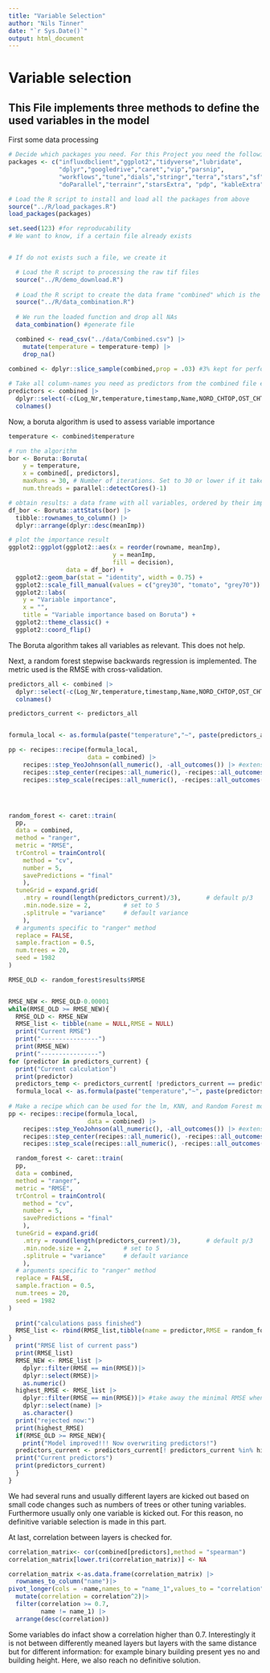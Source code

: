 ```yaml
---
title: "Variable Selection"
author: "Nils Tinner"
date: "`r Sys.Date()`"
output: html_document
---
```

# Variable selection

## This File implements three methods to define the used variables in the model

First some data processing


```r
# Decide which packages you need. For this Project you need the following:
packages <- c("influxdbclient","ggplot2","tidyverse","lubridate",
              "dplyr","googledrive","caret","vip","parsnip",
              "workflows","tune","dials","stringr","terra","stars","sf","plyr",
              "doParallel","terrainr","starsExtra", "pdp", "kableExtra", "recipes","Boruta")

# Load the R script to install and load all the packages from above
source("../R/load_packages.R")
load_packages(packages)
```



```r



set.seed(123) #for reproducability
# We want to know, if a certain file already exists


# If do not exists such a file, we create it

  # Load the R script to processing the raw tif files
  source("../R/demo_download.R")
  
  # Load the R script to create the data frame "combined" which is the basis of this project
  source("../R/data_combination.R")
  
  # We run the loaded function and drop all NAs
  data_combination() #generate file

  combined <- read_csv("../data/Combined.csv") |>
    mutate(temperature = temperature-temp) |>
    drop_na()
  
combined <- dplyr::slice_sample(combined,prop = .03) #3% kept for performance

```

```r

# Take all column-names you need as predictors from the combined file except the defined
predictors <- combined |>
  dplyr::select(-c(Log_Nr,temperature,timestamp,Name,NORD_CHTOP,OST_CHTOPO,year,month,day,hour,LV_03_E,LV_03_N)) |>
  colnames()


```

Now, a boruta algorithm is used to assess variable importance

```r



temperature <- combined$temperature

# run the algorithm
bor <- Boruta::Boruta(
    y = temperature, 
    x = combined[, predictors],
    maxRuns = 30, # Number of iterations. Set to 30 or lower if it takes too long
    num.threads = parallel::detectCores()-1)

# obtain results: a data frame with all variables, ordered by their importance
df_bor <- Boruta::attStats(bor) |> 
  tibble::rownames_to_column() |> 
  dplyr::arrange(dplyr::desc(meanImp))

# plot the importance result  
ggplot2::ggplot(ggplot2::aes(x = reorder(rowname, meanImp), 
                             y = meanImp,
                             fill = decision), 
                data = df_bor) +
  ggplot2::geom_bar(stat = "identity", width = 0.75) + 
  ggplot2::scale_fill_manual(values = c("grey30", "tomato", "grey70")) + 
  ggplot2::labs(
    y = "Variable importance", 
    x = "",
    title = "Variable importance based on Boruta") +
  ggplot2::theme_classic() +
  ggplot2::coord_flip()


```

The Boruta algorithm takes all variables as relevant. This does not help. 

Next, a random forest stepwise backwards regression is implemented. The metric used is the RMSE with cross-validation.

```r




predictors_all <- combined |>
  dplyr::select(-c(Log_Nr,temperature,timestamp,Name,NORD_CHTOP,OST_CHTOPO,year,month,day,hour,LV_03_E,LV_03_N)) |>
  colnames()

predictors_current <- predictors_all


formula_local <- as.formula(paste("temperature","~", paste(predictors_all,collapse  = "+")))

pp <- recipes::recipe(formula_local,
                      data = combined) |>
    recipes::step_YeoJohnson(all_numeric(), -all_outcomes()) |> #extension of BoxCox? we will see wether that works...
    recipes::step_center(recipes::all_numeric(), -recipes::all_outcomes()) |>
    recipes::step_scale(recipes::all_numeric(), -recipes::all_outcomes())




random_forest <- caret::train(
  pp, 
  data = combined,
  method = "ranger",
  metric = "RMSE",
  trControl = trainControl(
    method = "cv",
    number = 5,
    savePredictions = "final"
    ),
  tuneGrid = expand.grid(
    .mtry = round(length(predictors_current)/3),       # default p/3
    .min.node.size = 2,         # set to 5
    .splitrule = "variance"     # default variance
    ),
  # arguments specific to "ranger" method
  replace = FALSE,
  sample.fraction = 0.5,
  num.trees = 20,       
  seed = 1982
)

RMSE_OLD <- random_forest$results$RMSE


RMSE_NEW <- RMSE_OLD-0.00001
while(RMSE_OLD >= RMSE_NEW){
  RMSE_OLD <- RMSE_NEW
  RMSE_list <- tibble(name = NULL,RMSE = NULL)
  print("Current RMSE")
  print("----------------")
  print(RMSE_NEW)
  print("----------------")
for (predictor in predictors_current) {
  print("Current calculation")
  print(predictor)
  predictors_temp <- predictors_current[ !predictors_current == predictor]
  formula_local <- as.formula(paste("temperature","~", paste(predictors_temp,collapse  = "+")))
  
# Make a recipe which can be used for the lm, KNN, and Random Forest model
pp <- recipes::recipe(formula_local,
                      data = combined) |>
    recipes::step_YeoJohnson(all_numeric(), -all_outcomes()) |> #extension of BoxCox? we will see wether that works...
    recipes::step_center(recipes::all_numeric(), -recipes::all_outcomes()) |>
    recipes::step_scale(recipes::all_numeric(), -recipes::all_outcomes())

  random_forest <- caret::train(
  pp, 
  data = combined,
  method = "ranger",
  metric = "RMSE",
  trControl = trainControl(
    method = "cv",
    number = 5,
    savePredictions = "final"
    ),
  tuneGrid = expand.grid(
    .mtry = round(length(predictors_current)/3),       # default p/3
    .min.node.size = 2,         # set to 5
    .splitrule = "variance"     # default variance
    ),
  # arguments specific to "ranger" method
  replace = FALSE,
  sample.fraction = 0.5,
  num.trees = 20,       
  seed = 1982
)
  
  print("calculations pass finished")
  RMSE_list <- rbind(RMSE_list,tibble(name = predictor,RMSE = random_forest$results$RMSE))
}
  print("RMSE list of current pass")
  print(RMSE_list)
  RMSE_NEW <- RMSE_list |>
    dplyr::filter(RMSE == min(RMSE))|>
    dplyr::select(RMSE)|>
    as.numeric()
  highest_RMSE <- RMSE_list |>
    dplyr::filter(RMSE == min(RMSE))|> #take away the minimal RMSE when model is missing that parameter then min RMSE
    dplyr::select(name) |>
    as.character()
  print("rejected now:")
  print(highest_RMSE)
  if(RMSE_OLD >= RMSE_NEW){
    print("Model improved!!! Now overwriting predictors!")
  predictors_current <- predictors_current[! predictors_current %in% highest_RMSE]
  print("Current predictors")
  print(predictors_current)
  }
}
```
We had several runs and usually different layers are kicked out based on small code changes such as numbers of trees or other tuning variables. Furthermore usually only one variable is kicked out. For this reason, no definitive variable selection is made in this part.

At last, correlation between layers is checked for.


```r

correlation_matrix<- cor(combined[predictors],method = "spearman")
correlation_matrix[lower.tri(correlation_matrix)] <- NA

correlation_matrix <-as.data.frame(correlation_matrix) |>
  rownames_to_column("name")|>
pivot_longer(cols = -name,names_to = "name_1",values_to = "correlation") |>
  mutate(correlation = correlation^2)|>
  filter(correlation >= 0.7,
         name != name_1) |>
  arrange(desc(correlation)) 

```

Some variables do infact show a correlation higher than 0.7. Interestingly it is not between differently meaned layers but layers with the same distance but for different information: for example binary building present yes no and building height. Here, we also reach no definitive solution.
